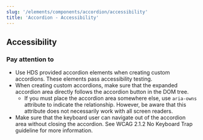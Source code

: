 ```yaml
---
slug: '/elements/components/accordion/accessibility'
title: 'Accordion - Accessibility'
---
```



## Accessibility

### Pay attention to
- Use HDS provided accordion elements when creating custom accordions. These elements pass accessibility testing.
- When creating custom accordions, make sure that the expanded accordion area directly follows the accordion button in the DOM tree.
    - If you must place the accordion area somewhere else, use `aria-owns` attribute to indicate the relationship. However, be aware that this attribute does not necessarily work with all screen readers.
- Make sure that the keyboard user can navigate out of the accordion area without closing the accordion. See <Link size="M" href="https://www.w3.org/TR/WCAG21/#no-keyboard-trap" external>WCAG 2.1.2 No Keyboard Trap guideline</Link> for more information.

